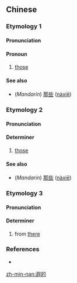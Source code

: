 ==Chinese==
{{zh-forms}}

===Etymology 1===

====Pronunciation====
{{zh-pron
|mn=hia--ê/hiah--ê
|cat=pron
}}

====Pronoun====
{{zh-pronoun}}

# {{lb|zh|Min Nan}} [[those]]

====See also====
* (''Mandarin'') [[那些]] ([[nàxiē]])

===Etymology 2===

====Pronunciation====
{{zh-pron
|mn=hia-ê/hiah-ê
|cat=det
}}

====Determiner====
{{zh-det}}

# {{lb|zh|Min Nan}} [[those]]

====See also====
* (''Mandarin'') [[那些]] ([[nàxiē]])

===Etymology 3===

====Pronunciation====
{{zh-pron
|mn=hia ê/hiah ê
|cat=det
}}

====Determiner====
{{zh-det}}

# {{lb|zh|Min Nan}} from [[there]]

===References===
* {{thcwd|10226}}

[[zh-min-nan:遐的]]